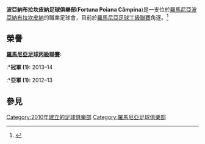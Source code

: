 {{Infobox football club
|clubname      = 波亞納布拉坎皮納足球俱樂部
|image         =
|caption       =
|fullname      = Asociația Fotbal Club Poiana Câmpina
|nickname      =
|founded       = {{start date and age|df=yes|2010}}
|dissolved     =
|ground        = [[Stadionul_Poiana|Stadionul Poiana]]
|capacity      = 4,000
|owner         = Radu Călin
|chrtitle      = President
|chairman      = Nicolae Vereu
|manager       = [[Cătălin_Gheorghe|Cătălin Gheorghe]]
|league        = [[羅馬尼亞足球丁級聯賽|羅馬尼亞足球丁級聯賽]]
|season        = 2014–15
|position      = 羅馬尼亞足球丙級聯賽, '''11''' ''(降級)''
|website       =
| pattern_la1 =
| pattern_b1  = _arsenal1112h
| pattern_ra1 =  
| pattern_sh1 =
| pattern_so1 =
| leftarm1    = FF0000
| body1       = FF0000
| rightarm1   = FF0000
| shorts1     = FFFFFF
| socks1      = FFFFFF
| pattern_la2 =   
| pattern_b2  = _academica1213h  
| pattern_ra2 =
| patterm_so2 =
| leftarm2    = 000000
| body2       = 000000
| rightarm2   = 000000
| shorts2     = 000000
| socks2      = 000000
}}

'''波亞納布拉坎皮納足球俱樂部'''('''Fortuna Poiana Câmpina''')是一支位於[[羅馬尼亞|羅馬尼亞]][[波亞納布拉坎皮納|波亞納布拉坎皮納]]的職業足球會，目前於[[羅馬尼亞足球丁級聯賽|羅馬尼亞足球丁級聯賽]]角逐。<ref>{{Cite web |url=http://www.frf-ajf.ro/prahova/competitii-fotbal/liga-a-prahova-2609.html |title=存档副本 |access-date=2015-08-08 |archive-date=2018-06-12 |archive-url=https://web.archive.org/web/20180612213257/http://www.frf-ajf.ro/prahova/competitii-fotbal/liga-a-prahova-2609.html |dead-url=no }}</ref>

==榮譽==

'''[[羅馬尼亞足球丙級聯賽|羅馬尼亞足球丙級聯賽]]:'''
:*'''冠軍 (1):''' 2013–14
:*'''亞軍 (1):''' 2012–13

==參見==
{{Reflist}}

[[Category:2010年建立的足球俱樂部|Category:2010年建立的足球俱樂部]]
[[Category:羅馬尼亞足球俱樂部|Category:羅馬尼亞足球俱樂部]]